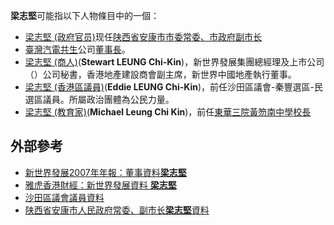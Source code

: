'''梁志堅'''可能指以下人物條目中的一個：
*[[梁志堅_(政府官员)|梁志堅 (政府官员)]]现任[[陕西省安康市|陕西省安康市]][[市委常委、市政府副市长|市委常委、市政府副市长]]
*[[臺灣|臺灣]][[汽電共生|汽電共生]]公司[[董事長|董事長]]。
*[[梁志堅_(商人)|梁志堅 (商人)]]('''Stewart LEUNG Chi-Kin''')，新世界發展集團總經理及上市公司（{{sehk2|0917}}）公司秘書，香港地產建設商會副主席，新世界中國地產執行董事。
*[[梁志堅_(香港區議員)|梁志堅 (香港區議員)]]('''Eddie LEUNG Chi-Kin''')，前任沙田區議會-秦豐選區-民選區議員。所屬政治團體為公民力量。
*[[梁志堅_(教育家)|梁志堅 (教育家)]]('''Michael Leung Chi Kin''')，前任[[東華三院黃笏南中學|東華三院黃笏南中學]][[校長|校長]]

==外部參考==
*[http://www.hkexnews.hk/listedco/listconews/sehk/20071030/00017_241162/C122.pdf 新世界發展2007年年報：董事資料'''梁志堅'''] {{Wayback|url=http://www.hkexnews.hk/listedco/listconews/sehk/20071030/00017_241162/C122.pdf |date=20111215184012 }}
*[https://web.archive.org/web/20081218000046/http://hk.biz.yahoo.com/p/hk/profile/index.html?s=0017.HK 雅虎香港財經：新世界發展資料 '''梁志堅''']
*[https://web.archive.org/web/20100513030547/http://www.districtcouncils.gov.hk/st/text_chinese/welcome.htm 沙田區議會議員資料]
*[https://web.archive.org/web/20140801121756/http://www.ankang.gov.cn/Item/65224.aspx 陕西省安康市人民政府常委、副市长'''梁志堅'''資料]

{{disambig|Z|cat=三字梁姓人名消歧義}}